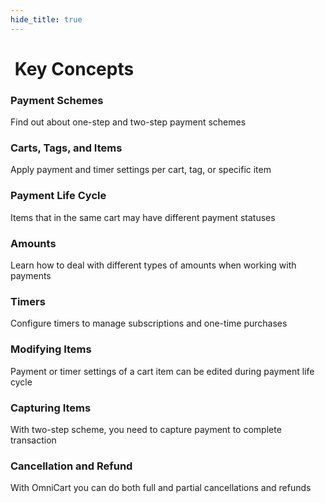 ```yaml
---
hide_title: true
---
```



<div class="container">
<h1><FontAwesomeIcon icon="lightbulb" />&nbsp;Key Concepts</h1>
  <div class="row">
    <div class="col col--4">
      <Link to="/docs/concepts/stages" className="card-link">
        <div class="card-demo text--no-decoration">
          <div class="card-click item shadow--md">
            <div class="card__header">
              <h3>Payment Schemes</h3>
            </div>
            <div class="card__body">
              <p>
                Find out about one-step and two-step payment schemes
              </p>
            </div>
          </div>
        </div>
      </Link>
      <p />
    </div>
    <div class="col col--4">
      <Link to="/docs/concepts/cart" className="card-link">
        <div class="card-demo text--no-decoration">
          <div class="card-click item shadow--md">
            <div class="card__header">
              <h3>Carts, Tags, and Items</h3>
            </div>
            <div class="card__body">
              <p>
                Apply payment and timer settings per cart, tag, or specific item
              </p>
            </div>
          </div>
        </div>
      </Link>
      <p />
    </div>
    <div class="col col--4">
      <Link to="/docs/concepts/lifecycle" className="card-link">
        <div class="card-demo text--no-decoration">
          <div class="card-click item shadow--md">
            <div class="card__header">
              <h3>Payment Life Cycle</h3>
            </div>
            <div class="card__body">
              <p>
                Items that in the same cart may have different payment statuses
              </p>
            </div>
          </div>
        </div>
      </Link>
      <p />
    </div>
  </div><p />
  <div class="row">
    <div class="col col--4">
      <Link to="/docs/concepts/amounts" className="card-link">
        <div class="card-demo text--no-decoration">
          <div class="card-click item shadow--md">
            <div class="card__header">
              <h3>Amounts</h3>
            </div>
            <div class="card__body">
              <p>
                Learn how to deal with different types of amounts when working with payments
              </p>
            </div>
          </div>
        </div>
      </Link>
      <p />
    </div>
    <div class="col col--4">
      <Link to="/docs/concepts/timer" className="card-link">
        <div class="card-demo text--no-decoration">
          <div class="card-click item shadow--md">
            <div class="card__header">
              <h3>Timers</h3>
            </div>
            <div class="card__body">
              <p>
                Configure timers to manage subscriptions and one-time purchases
              </p>
            </div>
          </div>
        </div>
      </Link>
      <p />
    </div>
    <div class="col col--4">
      <Link to="/docs/concepts/modify" className="card-link">
        <div class="card-demo text--no-decoration">
          <div class="card-click item shadow--md">
            <div class="card__header">
              <h3>Modifying Items</h3>
            </div>
            <div class="card__body">
              <p>
                Payment or timer settings of a cart item can be edited during payment life cycle  
              </p>
            </div>
          </div>
        </div>
      </Link>
      <p />
    </div>
    <div class="col col--4">
    </div>
  </div><p />
  <div class="row">
    <div class="col col--4">
      <Link to="/docs/concepts/capture" className="card-link">
        <div class="card-demo text--no-decoration">
          <div class="card-click item shadow--md">
            <div class="card__header">
              <h3>Capturing Items</h3>
            </div>
            <div class="card__body">
              <p>
                With two-step scheme, you need to capture payment to complete transaction
              </p>
            </div>
          </div>
        </div>
      </Link>
      <p />
    </div>
    <div class="col col--4">
      <Link to="/docs/concepts/cancel-refund" className="card-link">
        <div class="card-demo text--no-decoration">
          <div class="card-click item shadow--md">
            <div class="card__header">
              <h3>Cancellation and Refund</h3>
            </div>
            <div class="card__body">
              <p>
                With OmniCart you can do both full and partial cancellations and refunds
              </p>
            </div>
          </div>
        </div>
      </Link>
      <p />
    </div>
  </div>
</div>


<!--

hourglass-half

<FontAwesomeIcon icon="hourglass-half" />
<FontAwesomeIcon icon="cart-shopping" size="2x"/>
<FontAwesomeIcon icon="cart-plus" size="4x" /><br />
<FontAwesomeIcon icon="cart-arrow-down" size="4x" /><br />
<FontAwesomeIcon icon="basket-shopping" size="4x" /><br />
<FontAwesomeIcon icon="money-check-dollar" size="4x" /><br />
<FontAwesomeIcon icon="barcode" size="4x" /><br />
<FontAwesomeIcon icon="money-bill" size="4x" /><br />
<FontAwesomeIcon icon="money-check-dollar" size="4x" /><br />
<FontAwesomeIcon icon="money-check" size="4x" /><br />
<FontAwesomeIcon icon="money-bills" size="4x" /><br />
<FontAwesomeIcon icon="money-bill-trend-up" size="4x" /><br />
<FontAwesomeIcon icon="money-bill-transfer" size="4x" /><br />
<FontAwesomeIcon icon="credit-card" size="4x" /><br />
<FontAwesomeIcon icon="wallet" size="4x" /><br />
<FontAwesomeIcon icon="dollar-sign" size="4x" /><br />
<FontAwesomeIcon icon="sack-dollar" size="4x" /><br />
<FontAwesomeIcon icon="ruble-sign" size="4x" /><br />
<FontAwesomeIcon icon="bitcoin-sign" size="4x" /><br />
<FontAwesomeIcon icon="euro-sign" size="4x" /><br />
<FontAwesomeIcon icon="readme" size="4x" /><br />
<FontAwesomeIcon icon="book" size="4x" /><br />
<FontAwesomeIcon icon="gears" size="4x" /><br />
<FontAwesomeIcon icon="file-code" size="4x" /><br />
<FontAwesomeIcon icon="code" size="4x" /><br />
<FontAwesomeIcon icon="laptop-code" size="4x" /><br />
<FontAwesomeIcon icon="gear" size="4x" /><br />
<FontAwesomeIcon icon="terminal" size="4x" /><br />
<FontAwesomeIcon icon="bug" size="4x" /><br />
<FontAwesomeIcon icon="bug-slash" size="4x" /><br />
<FontAwesomeIcon icon="mobile" size="4x" /><br />
<FontAwesomeIcon icon="laptop" size="4x" /><br />
<FontAwesomeIcon icon="desktop" size="4x" /><br />
<FontAwesomeIcon icon="server" size="4x" /><br />
<FontAwesomeIcon icon="check" size="4x" /><br />

-->